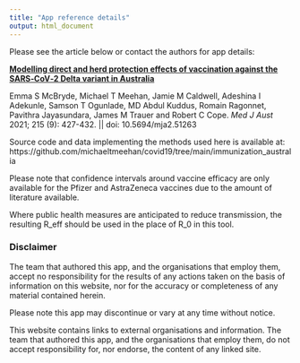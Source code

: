 ```yaml
---
title: "App reference details"
output: html_document
---
```


Please see the article below or contact the authors for app details:


[**Modelling direct and herd protection effects of vaccination against the SARS‐CoV‐2 Delta variant in Australia**](https://www.mja.com.au/journal/2021/215/9/modelling-direct-and-herd-protection-effects-vaccination-against-sars-cov-2)

Emma S McBryde, Michael T Meehan, Jamie M Caldwell, Adeshina I Adekunle, Samson T Ogunlade, MD Abdul Kuddus, Romain Ragonnet, Pavithra Jayasundara, James M Trauer and Robert C Cope. 
*Med J Aust* 2021; 215 (9): 427-432. || doi: 10.5694/mja2.51263

Source code and data implementing the methods used here is available at:
https://github.com/michaeltmeehan/covid19/tree/main/immunization_australia

Please note that confidence intervals around vaccine efficacy are only available for the Pfizer and AstraZeneca vaccines due to the amount of literature available.

Where public health measures are anticipated to reduce transmission, the resulting R_eff should be used in the place of R_0 in this tool. 


### Disclaimer

The team that authored this app, and the organisations that employ them, accept no responsibility for the results of any actions taken on the basis of information on this website, nor for the accuracy or completeness of any material contained herein. 

Please note this app may discontinue or vary at any time without notice.

This website contains links to external organisations and information. The team that authored this app, and the organisations that employ them, do not accept responsibility for, nor endorse, the content of any linked site.